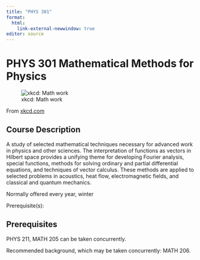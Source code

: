 ```yaml
---
title: "PHYS 301"
format: 
  html:
    link-external-newwindow: true
editor: source
---
```


# PHYS 301 Mathematical Methods for Physics

![xkcd: Math work](https://imgs.xkcd.com/comics/math_work.png)

From [xkcd.com](https://xkcd.com/2207/)

## Course Description

A study of selected mathematical techniques necessary for advanced work in physics and other sciences. The interpretation of functions as vectors in Hilbert space provides a unifying theme for developing Fourier analysis, special functions, methods for solving ordinary and partial differential equations, and techniques of vector calculus. These methods are applied to selected problems in acoustics, heat flow, electromagnetic fields, and classical and quantum mechanics.

Normally offered every year, winter

Prerequisite(s):

## Prerequisites

PHYS 211, MATH 205 can be taken concurrently.

Recommended background, which may be taken concurrently: MATH 206.
